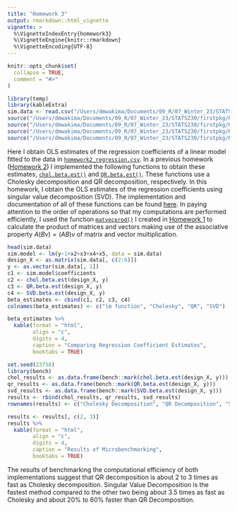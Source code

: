 ```yaml
---
title: "Homework 3"
output: rmarkdown::html_vignette
vignette: >
  %\VignetteIndexEntry{homework3}
  %\VignetteEngine{knitr::rmarkdown}
  %\VignetteEncoding{UTF-8}
---
```


```r
knitr::opts_chunk$set(
  collapse = TRUE,
  comment = "#>"
)
```

```r
library(temp)
library(kableExtra)
sim.data <- read.csv("/Users/dmwakima/Documents/09_R/07_Winter_23/STATS230/firstpkg/homework2_regression.csv")
source("/Users/dmwakima/Documents/09_R/07_Winter_23/STATS230/firstpkg/R/matvecprod.R")
source("/Users/dmwakima/Documents/09_R/07_Winter_23/STATS230/firstpkg/R/chol.beta.est.R")
source("/Users/dmwakima/Documents/09_R/07_Winter_23/STATS230/firstpkg/R/QR.beta.est.R")
source("/Users/dmwakima/Documents/09_R/07_Winter_23/STATS230/firstpkg/R/SVD.beta.est.R")
```


Here I obtain OLS estimates of the regression coefficients of a linear model fitted to the data in [`homework2_regression.csv`](https://github.com/miningroup/your-stat-230-r-package-davymwax/blob/3ca9ddc9b6319547c0b8852d1f079e9bada7e357/homework2_regression.csv). In a previous homework ([Homework 2](https://github.com/miningroup/your-stat-230-r-package-davymwax/blob/92549a9528772a3e311c8de17e180aeebb3213dd/vignettes/homework2.Rmd)) I implemented the following functions to obtain these estimates, [`chol.beta.est()`](https://github.com/miningroup/your-stat-230-r-package-davymwax/blob/3ca9ddc9b6319547c0b8852d1f079e9bada7e357/R/chol.beta.est.R) and [`QR.beta.est()`](https://github.com/miningroup/your-stat-230-r-package-davymwax/blob/3ca9ddc9b6319547c0b8852d1f079e9bada7e357/R/QR.beta.est.R). These functions use a Cholesky decomposition and QR decomposition, respectively. In this homework, I obtain the OLS estimates of the regression coefficients using singular value decomposition (SVD). The implementation and documentation of all of these functions can be found [here](https://github.com/miningroup/your-stat-230-r-package-davymwax/tree/main/man). In paying attention to the order of operations so that my computations are performed efficiently, I used the function [`matvecprod()`](https://github.com/miningroup/your-stat-230-r-package-davymwax/blob/3ca9ddc9b6319547c0b8852d1f079e9bada7e357/R/matvecprod.R) I created in [Homework 1](https://github.com/miningroup/your-stat-230-r-package-davymwax/blob/92549a9528772a3e311c8de17e180aeebb3213dd/vignettes/homework1.Rmd) to calculate the product of matrices and vectors making use of the associative property $A(Bv) = (AB)v$ of matrix and vector multiplication.

```r
head(sim.data)
sim.model <- lm(y~1+x2+x3+x4+x5, data = sim.data)
design_X <- as.matrix(sim.data[, c(2:6)])
y <- as.vector(sim.data[, 1])
c1 <- sim.model$coefficients
c2 <- chol.beta.est(design_X, y)
c3 <- QR.beta.est(design_X, y)
c4 <- SVD.beta.est(design_X, y)
beta_estimates <- cbind(c1, c2, c3, c4)
colnames(beta_estimates) <- c("lm function", "Cholesky", "QR", "SVD")
```


```r
beta_estimates %>%
  kable(format = "html",
        align = "c",
        digits = 4,
        caption = "Comparing Regression Coefficient Estimates",
        booktabs = TRUE)
```

```r
set.seed(23758)
library(bench)
chol_results <- as.data.frame(bench::mark(chol.beta.est(design_X, y)))
qr_results <- as.data.frame(bench::mark(QR.beta.est(design_X, y)))
svd_results <- as.data.frame(bench::mark(SVD.beta.est(design_X, y)))
results <- rbind(chol_results, qr_results, svd_results)
rownames(results) <- c("Cholesky Decomposition", "QR Decomposition", "Singular Value Decomposition")
```

```r
results <- results[, c(2, 3)]
results %>%
  kable(format = "html",
        align = "c",
        digits = 4,
        caption = "Results of Microbenchmarking",
        booktabs = TRUE)
```

The results of benchmarking the computational efficiency of both implementations suggest that QR decomposition is about 2 to 3 times as fast as Cholesky decomposition. Singular Value Decomposition is the fastest method compared to the other two being about 3.5 times as fast as Cholesky and about $20\%$ to $60\%$ faster than QR Decomposition.

